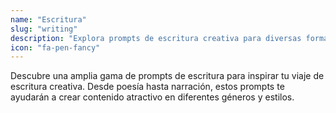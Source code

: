 ```yaml
---
name: "Escritura"
slug: "writing"
description: "Explora prompts de escritura creativa para diversas formas de expresión escrita"
icon: "fa-pen-fancy"
---
```


Descubre una amplia gama de prompts de escritura para inspirar tu viaje de escritura creativa. Desde poesía hasta narración, estos prompts te ayudarán a crear contenido atractivo en diferentes géneros y estilos.
